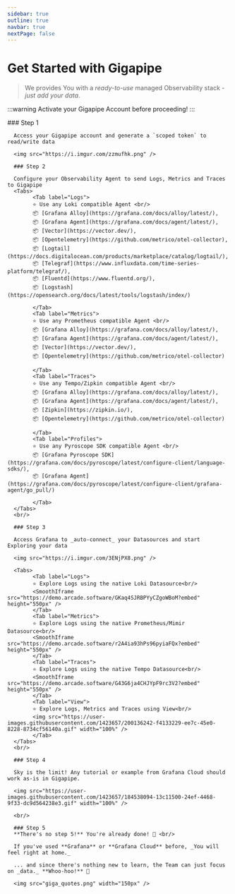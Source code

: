```yaml
---
sidebar: true
outline: true
navbar: true
nextPage: false
---
```




# Get Started with Gigapipe

> We provides You with a _ready-to-use_ managed Observability stack - _just add your data_.

:::warning Activate your Gigapipe Account before proceeding!
:::


<Steps>
      ### Step 1

      Access your Gigapipe account and generate a `scoped token` to read/write data

      <img src="https://i.imgur.com/zzmufhk.png" />

      ### Step 2

      Configure your Observability Agent to send Logs, Metrics and Traces to Gigapipe
      <Tabs>
            <Tab label="Logs">
            ⭐ Use any Loki compatible Agent <br/>  
            📦 [Grafana Alloy](https://grafana.com/docs/alloy/latest/), 
            📦 [Grafana Agent](https://grafana.com/docs/agent/latest/), 
            📦 [Vector](https://vector.dev/), 
            📦 [Opentelemetry](https://github.com/metrico/otel-collector), 
            📦 [Logtail](https://docs.digitalocean.com/products/marketplace/catalog/logtail/), 
            📦 [Telegraf](https://www.influxdata.com/time-series-platform/telegraf/), 
            📦 [Fluentd](https://www.fluentd.org/), 
            📦 [Logstash](https://opensearch.org/docs/latest/tools/logstash/index/)
            
            </Tab>
            <Tab label="Metrics">
            ⭐ Use any Prometheus compatible Agent <br/>
            📦 [Grafana Alloy](https://grafana.com/docs/alloy/latest/), 
            📦 [Grafana Agent](https://grafana.com/docs/agent/latest/), 
            📦 [Vector](https://vector.dev/), 
            📦 [Opentelemetry](https://github.com/metrico/otel-collector)
            
            </Tab>
            <Tab label="Traces">
            ⭐ Use any Tempo/Zipkin compatible Agent <br/> 
            📦 [Grafana Alloy](https://grafana.com/docs/alloy/latest/), 
            📦 [Grafana Agent](https://grafana.com/docs/agent/latest/), 
            📦 [Zipkin](https://zipkin.io/), 
            📦 [Opentelemetry](https://github.com/metrico/otel-collector)
            
            </Tab>
            <Tab label="Profiles">
            ⭐ Use any Pyroscope SDK compatible Agent <br/> 
            📦 [Grafana Pyroscope SDK](https://grafana.com/docs/pyroscope/latest/configure-client/language-sdks/), 
            📦 [Grafana Agent](https://grafana.com/docs/pyroscope/latest/configure-client/grafana-agent/go_pull/) 
            
            </Tab>
      </Tabs>
      <br/>

      ### Step 3

      Access Grafana to _auto-connect_ your Datasources and start Exploring your data

      <img src="https://i.imgur.com/3ENjPX8.png" />

      <Tabs>
            <Tab label="Logs">
            ⭐ Explore Logs using the native Loki Datasource<br/>
            <SmoothIframe src="https://demo.arcade.software/GKaq4SJRBPYyCZgoWBoM?embed" height="550px" />
            </Tab>
            <Tab label="Metrics">
            ⭐ Explore Logs using the native Prometheus/Mimir Datasource<br/>
            <SmoothIframe src="https://demo.arcade.software/r2A4ia93hPs96pyiaFQx?embed" height="550px" />
            </Tab>
            <Tab label="Traces">
            ⭐ Explore Logs using the native Tempo Datasource<br/>
            <SmoothIframe src="https://demo.arcade.software/G43G6ja4CHJYpF9rc3V2?embed" height="550px" />
            </Tab>
            <Tab label="View">
            ⭐ Explore Logs, Metrics and Traces using View<br/>
            <img src="https://user-images.githubusercontent.com/1423657/200136242-f4133229-ee7c-45e0-8228-8734cf56140a.gif" width="100%" />
            </Tab>
      </Tabs>
      <br/>

      ### Step 4

      Sky is the limit! Any tutorial or example from Grafana Cloud should work as-is in Gigapipe.

      <img src="https://user-images.githubusercontent.com/1423657/184538094-13c11500-24ef-4468-9f33-dc9d564238e3.gif" width="100%" />

      <br/>

      ### Step 5
      **There's no step 5!** You're already done! 🎉 <br/>

      If you've used **Grafana** or **Grafana Cloud** before, _You will feel right at home._ 

      ... and since there's nothing new to learn, the Team can just focus on _data._ **Whoo-hoo!** 🎉 

      <img src="giga_quotes.png" width="150px" />

</Steps>

<br/>
